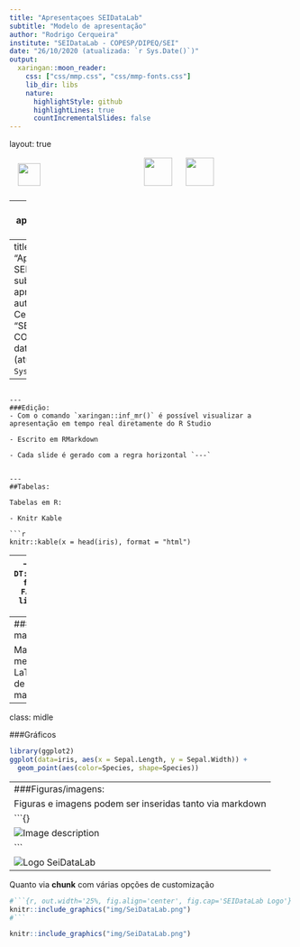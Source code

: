 ```yaml
---
title: "Apresentaçoes SEIDataLab"
subtitle: "Modelo de apresentação"
author: "Rodrigo Cerqueira"
institute: "SEIDataLab - COPESP/DIPEQ/SEI"
date: "26/10/2020 (atualizada: `r Sys.Date()`)"
output:
  xaringan::moon_reader:
    css: ["css/mmp.css", "css/mmp-fonts.css"]
    lib_dir: libs
    nature:
      highlightStyle: github
      highlightLines: true
      countIncrementalSlides: false
---
```

layout: true

<div class="my-footer">
<img src="img/SeiDataLab_branco.png" style = "height:40px;margin-bottom:10px;margin-left:15px"/ >
<img src="img/marca_original.png" style = "height:50px;margin-top:2px;margin-left:180px"/ >
<img src="img/Seplancol_branco.png" style = "height:50px;margin-top:2px;margin-left:20px"/>
</div>

---
## Modelo de apresentação para o **SEIDataLab**

Modelo de apresentação em `Xaringan` seguindo os layouts e padrão de design da SEI

###Tema da apresentação:

Trocar o nome da apresentação, o nome do apresentador e a data da apresentação por meio dos metadados **YAML** no cabeção do arquivo **.Rmd**

```{}
---
title: "Apresentaçoes SEIDataLab"
subtitle: "Modelo de apresentação"
author: "Rodrigo Cerqueira"
institute: "SEIDataLab - COPESP/DIPEQ/SEI"
date: "26/10/2020 (atualizada: `r Sys.Date()`)"
---

```

---
###Edição:
- Com o comando `xaringan::inf_mr()` é possível visualizar a apresentação em tempo real diretamente do R Studio

- Escrito em RMarkdown

- Cada slide é gerado com a regra horizontal `---`


---
##Tabelas:

Tabelas em R:

- Knitr Kable

```r
knitr::kable(x = head(iris), format = "html")
```
---
- DT datatable
```r
DT::datatable(iris, 
              fillContainer = FALSE, 
              options = list(pageLength = 4))
```

---
###Expressões matemáticas:

Markdown usa os mesmos padrões do LaTeX para escrita de equações matemáticas:
```{}
$$\bar{X}=\frac{1}{n}\sum_{i=1}^nX_i$$
```
$$\bar{X}=\frac{1}{n}\sum_{i=1}^nX_i$$
---
class: midle

###Gráficos

```r
library(ggplot2)
ggplot(data=iris, aes(x = Sepal.Length, y = Sepal.Width)) +
  geom_point(aes(color=Species, shape=Species))
```

---
###Figuras/imagens:
Figuras e imagens podem ser inseridas tanto via markdown 
```{}
![Image description](path/image.png)
```
![Logo SeiDataLab](img/SeiDataLab.png)
---

Quanto via **chunk** com várias opções de customização

```r
#```{r, out.width='25%, fig.align='center', fig.cap='SEIDataLab Logo'}
knitr::include_graphics("img/SeiDataLab.png")
#```
```

```r
knitr::include_graphics("img/SeiDataLab.png")
```


